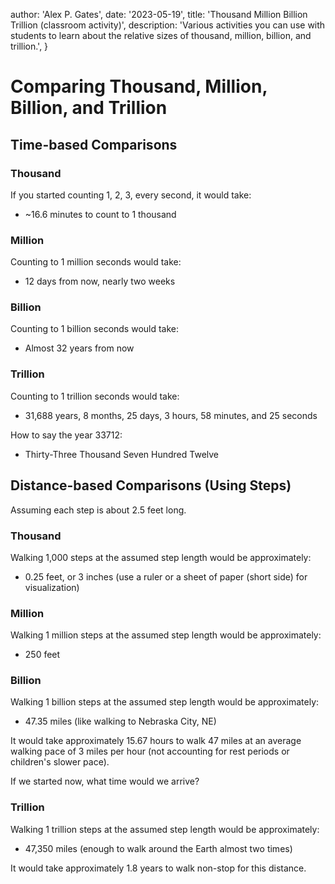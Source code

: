 
  author: 'Alex P. Gates',
  date: '2023-05-19',
  title: 'Thousand Million Billion Trillion (classroom activity)',
  description:
    'Various activities you can use with students to learn about the relative sizes of thousand, million, billion, and trillion.',
}


# Comparing Thousand, Million, Billion, and Trillion

## Time-based Comparisons

### Thousand
If you started counting 1, 2, 3, every second, it would take:
- ~16.6 minutes to count to 1 thousand

### Million
Counting to 1 million seconds would take:
- 12 days from now, nearly two weeks

### Billion
Counting to 1 billion seconds would take:
- Almost 32 years from now

### Trillion
Counting to 1 trillion seconds would take:
- 31,688 years, 8 months, 25 days, 3 hours, 58 minutes, and 25 seconds

How to say the year 33712:
- Thirty-Three Thousand Seven Hundred Twelve

## Distance-based Comparisons (Using Steps)

Assuming each step is about 2.5 feet long.

### Thousand
Walking 1,000 steps at the assumed step length would be approximately:
- 0.25 feet, or 3 inches (use a ruler or a sheet of paper (short side) for visualization)

### Million
Walking 1 million steps at the assumed step length would be approximately:
- 250 feet

### Billion
Walking 1 billion steps at the assumed step length would be approximately:
- 47.35 miles (like walking to Nebraska City, NE)

It would take approximately 15.67 hours to walk 47 miles at an average walking pace of 3 miles per hour (not accounting for rest periods or children's slower pace).

If we started now, what time would we arrive?

### Trillion
Walking 1 trillion steps at the assumed step length would be approximately:
- 47,350 miles (enough to walk around the Earth almost two times)

It would take approximately 1.8 years to walk non-stop for this distance.
